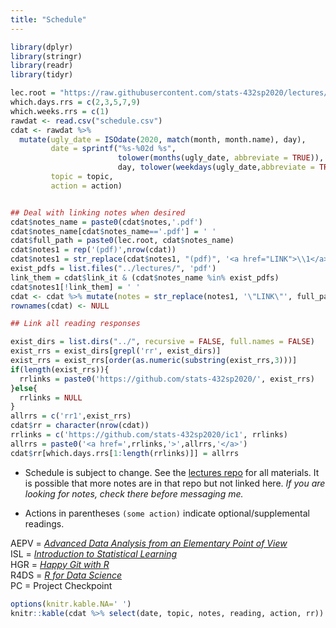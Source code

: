 ```yaml
---
title: "Schedule"
---
```


```r
library(dplyr)
library(stringr)
library(readr)
library(tidyr)

lec.root = "https://raw.githubusercontent.com/stats-432sp2020/lectures/master/"
which.days.rrs = c(2,3,5,7,9)
which.weeks.rrs = c(1)
rawdat <- read.csv("schedule.csv")
cdat <- rawdat %>%
  mutate(ugly_date = ISOdate(2020, match(month, month.name), day),
         date = sprintf("%s-%02d %s",
                        tolower(months(ugly_date, abbreviate = TRUE)),
                        day, tolower(weekdays(ugly_date,abbreviate = TRUE))),
         topic = topic,
         action = action)


## Deal with linking notes when desired
cdat$notes_name = paste0(cdat$notes,'.pdf')
cdat$notes_name[cdat$notes_name=='.pdf'] = ' '
cdat$full_path = paste0(lec.root, cdat$notes_name)
cdat$notes1 = rep('(pdf)',nrow(cdat))
cdat$notes1 = str_replace(cdat$notes1, "(pdf)", '<a href="LINK">\\1</a>')
exist_pdfs = list.files("../lectures/", 'pdf')
link_them = cdat$link_it & (cdat$notes_name %in% exist_pdfs)
cdat$notes1[!link_them] = ' '
cdat <- cdat %>% mutate(notes = str_replace(notes1, '\"LINK\"', full_path))
rownames(cdat) <- NULL

## Link all reading responses

exist_dirs = list.dirs("../", recursive = FALSE, full.names = FALSE)
exist_rrs = exist_dirs[grepl('rr', exist_dirs)]
exist_rrs = exist_rrs[order(as.numeric(substring(exist_rrs,3)))]
if(length(exist_rrs)){ 
  rrlinks = paste0('https://github.com/stats-432sp2020/', exist_rrs)
}else{ 
  rrlinks = NULL
}
allrrs = c('rr1',exist_rrs)
cdat$rr = character(nrow(cdat))
rrlinks = c('https://github.com/stats-432sp2020/ic1', rrlinks)
allrrs = paste0('<a href=',rrlinks,'>',allrrs,'</a>')
cdat$rr[which.days.rrs[1:length(rrlinks)]] = allrrs
```


* Schedule is subject to change. See the [lectures repo](https://github.com/stats-432sp2018/lectures) for all materials. It is possible that more notes are in that repo but not linked here. _If you are looking for notes, check there before messaging me._  

* Actions in parentheses `(some action)` indicate optional/supplemental readings.

AEPV = [_Advanced Data Analysis from an Elementary Point of View_](http://www.stat.cmu.edu/~cshalizi/ADAfaEPoV/ADAfaEPoV.pdf)  
ISL = [_Introduction to Statistical Learning_](http://www-bcf.usc.edu/~gareth/ISL/)  
HGR = [_Happy Git with R_](http://happygitwithr.com/)  
R4DS = [_R for Data Science_](http://r4ds.had.co.nz)  
PC = Project Checkpoint

```r
options(knitr.kable.NA=' ')
knitr::kable(cdat %>% select(date, topic, notes, reading, action, rr))
```